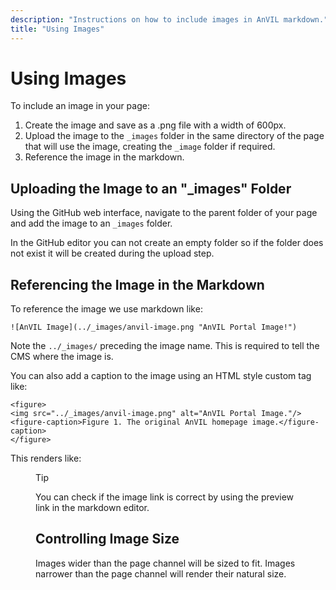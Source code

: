 ```yaml
---
description: "Instructions on how to include images in AnVIL markdown."
title: "Using Images"
---
```


# Using Images

To include an image in your page:

1. Create the image and save as a .png file with a width of 600px.
1. Upload the image to the `_images` folder in the same directory of the page that will use the image, creating the `_image` folder if required.
1. Reference the image in the markdown.

## Uploading the Image to an "\_images" Folder

Using the GitHub web interface, navigate to the parent folder of your page and add the image to an `_images` folder.

In the GitHub editor you can not create an empty folder so if the folder does not exist it will be created during the upload step.

## Referencing the Image in the Markdown

To reference the image we use markdown like:

```
![AnVIL Image](../_images/anvil-image.png "AnVIL Portal Image!")
```

Note the `../_images/` preceding the image name. This is required to tell the CMS where the image is.

You can also add a caption to the image using an HTML style custom tag like:

```
<figure>
<img src="../_images/anvil-image.png" alt="AnVIL Portal Image."/>
<figure-caption>Figure 1. The original AnVIL homepage image.</figure-caption>
</figure>
```

This renders like:

<Figure
  alt="AnVIL Portal Image"
  caption="Figure 1. The the image included using the markdown above."
  src="/consortia/guides/anvil-image.png"
/>

<Alert severity="warning">
  <AlertTitle>Tip</AlertTitle>

  You can check if the image link is correct by using the preview link in the markdown editor.

</Alert>

## Controlling Image Size

Images wider than the page channel will be sized to fit. Images narrower than the page channel will render their natural size.
